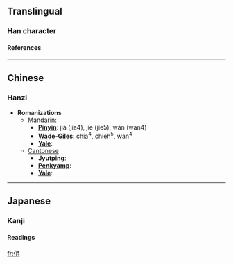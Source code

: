 ==Translingual==
===Han character===
{{Han char|rad=人|as=04|sn=6|four=2722<sub>0</sub>|canj=人月 (OB), XX人月 (XXOB)}}
====References====
{{Han ref|kx=0094.160|dkj=00408|hdz=10124.150|uh=4EF4|ud=20212|bh=C9BA|bd=51642}}
----

==Chinese==
===Hanzi===


* '''Romanizations'''
** [[Mandarin]]:
*** '''[[Pinyin]]''': jià (jia4), jie (jie5), wàn (wan4)
*** '''[[Wade-Giles]]''': chia<sup>4</sup>, chieh<sup>5</sup>, wan<sup>4</sup>
*** '''[[Yale]]''': 
**[[Cantonese]]
***'''[[Jyutping]]''':
***'''[[Penkyamp]]''': 
***'''[[Yale]]''': 


----
==Japanese==
===Kanji===


{{ja-kanji|grade=|rs=人04}}
====Readings====
{{ja-readings|on=[[がつ]] (gatsu), [[がち]] (gachi)|kun=}}




[[fr:仴]]